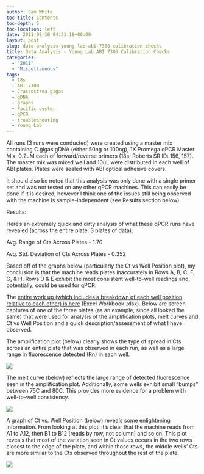 ```yaml
---
author: Sam White
toc-title: Contents
toc-depth: 5
toc-location: left
date: 2011-02-10 04:31:18+00:00
layout: post
slug: data-analysis-young-lab-abi-7300-calibration-checks
title: Data Analysis - Young Lab ABI 7300 Calibration Checks
categories:
  - "2011"
  - "Miscellaneous"
tags:
  - 18s
  - ABI 7300
  - Crassostrea gigas
  - gDNA
  - graphs
  - Pacific oyster
  - qPCR
  - troubleshooting
  - Young Lab
---
```


All runs (3 runs were conducted) were created using a master mix containing C.gigas gDNA (either 50ng or 100ng), 1X Promega qPCR Master Mix, 0.2uM each of forward/reverse primers (18s; Roberts SR ID: 156, 157). The master mix was mixed well and 10uL were distributed in each well of ABI plates. Plates were sealed with ABI optical adhesive covers.

It should also be noted that this analysis was only done with a single primer set and was not tested on any other qPCR machines. This can easily be done if it is desired, however I think one of the issues still being observed with the machine is sample-independent (see Results section below).

Results:

Here's an extremely quick and dirty analysis of what these qPCR runs have revealed (across the entire plate, 3 plates of data):

Avg. Range of Cts Across Plates - 1.70

Avg. Std. Deviation of Cts Across Plates - 0.352

Based off of the graphs below (particularly the Ct vs Well Position plot), my conclusion is that the machine reads plates inaccurately in Rows A, B, C, F, G, & H. Rows D & E exhibit the most consistent well-to-well readings and, potentially, could be used for qPCR.

The [entire work up (which includes a breakdown of each well position relative to each other) is here](https://eagle.fish.washington.edu/Arabidopsis/Young%20Lab%20ABI%207300%20Analysis.xlsx) (Excel Workbook .xlsx). Below are screen captures of one of the three plates (as an example, since all looked the same) that were used for analysis of the amplification plots, melt curves and Ct vs Well Position and a quick description/assessment of what I have observed.

The amplification plot (below) clearly shows the type of spread in Cts across an entire plate that was observed in each run, as well as a large range in fluorescence detected (Rn) in each well.

![](https://eagle.fish.washington.edu/Arabidopsis/20110209%20ABI%207300%20Calibration%20Check%20Amp%20Plot.JPG)

The melt curve (below) reflects the large range of detected fluorescence seen in the amplification plot. Additionally, some wells exhibit small "bumps" between 75C and 80C. This provides more evidence for a problem with well-to-well consistency.

![](https://eagle.fish.washington.edu/Arabidopsis/20110209%20ABI%207300%20Calibration%20Check%20Melt%20Curves.JPG)

A graph of Ct vs. Well Position (below) reveals some enlightening information. From looking at this plot, it's clear that the machine reads from A1 to A12, then B1 to B12 (reads by row, not column) and so on. This plot reveals that most of the variation seen in Ct values occurs in the two rows closest to the edge of the plate, and within those rows, the middle wells' Cts are more similar to the Cts observed throughout the rest of the plate.

![](https://eagle.fish.washington.edu/Arabidopsis/20110209%20ABI%207300%20Calibration%20Check%20Ct%20vs%20Well%20Position.JPG)
